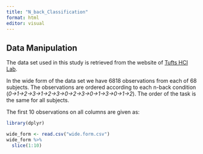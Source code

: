 ```yaml
---
title: "N_back_Classification"
format: html
editor: visual
---
```


## Data Manipulation 

The data set used in this study is retrieved from the website of [Tufts HCI Lab](https://tufts-hci-lab.github.io/code_and_datasets/fNIRS2MW.html).

In the wide form of the data set we have 6818 observations from each of 68 subjects. The observations are ordered according to each n-back condition (*0→1→2→3→1→2→3→0→2→3→0→1→3→0→1→2*). The order of the task is the same for all subjects.

The first 10 observations on all columns are given as:

```r
library(dplyr)
```

```r
wide_form <- read.csv("wide.form.csv")
wide_form %>%
  slice(1:10)
```
